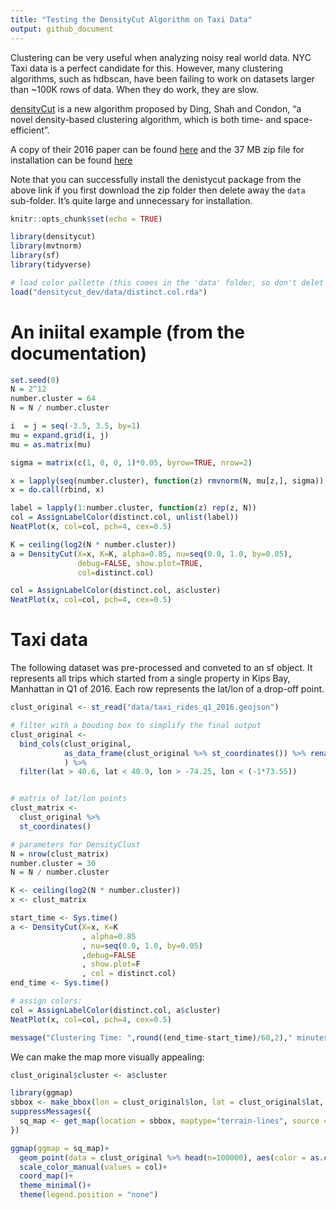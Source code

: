 ```yaml
---
title: "Testing the DensityCut Algorithm on Taxi Data"
output: github_document
---
```


Clustering can be very useful when analyzing noisy real world data. NYC Taxi data is a perfect candidate for this. However, many clustering algorithms, such as hdbscan, have been failing to work on datasets larger than ~100K rows of data. When they do work, they are slow. 

[densityCut](https://www.ncbi.nlm.nih.gov/pubmed/27153661) is a new algorithm proposed by Ding, Shah and Condon, "a novel density-based clustering algorithm, which is both time- and space-efficient".

A copy of their 2016 paper can be found [here](https://www.ncbi.nlm.nih.gov/pubmed/27153661) and the 37 MB zip file for installation can be found [here](https://bitbucket.org/jerry00/densitycut_dev)

Note that you can successfully install the denistycut package from the above link if you first download the zip folder then delete away the `data` sub-folder. It's quite large and unnecessary for installation. 

```r
knitr::opts_chunk$set(echo = TRUE)
```

```r
library(densitycut)
library(mvtnorm)
library(sf)
library(tidyverse)

# load color pallette (this comes in the 'data' folder, so don't delet it):
load("densitycut_dev/data/distinct.col.rda")
```


# An iniital example (from the documentation)
```r
set.seed(0)
N = 2^12
number.cluster = 64
N = N / number.cluster

i  = j = seq(-3.5, 3.5, by=1)
mu = expand.grid(i, j)
mu = as.matrix(mu)

sigma = matrix(c(1, 0, 0, 1)*0.05, byrow=TRUE, nrow=2)

x = lapply(seq(number.cluster), function(z) rmvnorm(N, mu[z,], sigma))
x = do.call(rbind, x)

label = lapply(1:number.cluster, function(z) rep(z, N))
col = AssignLabelColor(distinct.col, unlist(label))
NeatPlot(x, col=col, pch=4, cex=0.5)

K = ceiling(log2(N * number.cluster))
a = DensityCut(X=x, K=K, alpha=0.85, nu=seq(0.0, 1.0, by=0.05),
               debug=FALSE, show.plot=TRUE,
               col=distinct.col)

col = AssignLabelColor(distinct.col, a$cluster)
NeatPlot(x, col=col, pch=4, cex=0.5)
```


# Taxi data
The following dataset was pre-processed and conveted to an sf object. It represents all trips which started from a single property in Kips Bay, Manhattan in Q1 of 2016. Each row represents the lat/lon of a drop-off point.

```r
clust_original <- st_read("data/taxi_rides_q1_2016.geojson")

# filter with a bouding box to simplify the final output 
clust_original <- 
  bind_cols(clust_original,
            as_data_frame(clust_original %>% st_coordinates()) %>% rename("lon"=X,"lat"=Y)
            ) %>% 
  filter(lat > 40.6, lat < 40.9, lon > -74.25, lon < (-1*73.55))


# matrix of lat/lon points
clust_matrix <-
  clust_original %>% 
  st_coordinates()

# parameters for DensityClust
N = nrow(clust_matrix)
number.cluster = 30
N = N / number.cluster

K <- ceiling(log2(N * number.cluster))
x <- clust_matrix

start_time <- Sys.time()
a <- DensityCut(X=x, K=K
                , alpha=0.85
                , nu=seq(0.0, 1.0, by=0.05)
                ,debug=FALSE
                , show.plot=F
                , col = distinct.col)
end_time <- Sys.time()

# assign colors:
col = AssignLabelColor(distinct.col, a$cluster)
NeatPlot(x, col=col, pch=4, cex=0.5)

message("Clustering Time: ",round((end_time-start_time)/60,2)," minutes")

```


We can make the map more visually appealing:

```r
clust_original$cluster <- a$cluster

library(ggmap)
sbbox <- make_bbox(lon = clust_original$lon, lat = clust_original$lat, f = .1)
suppressMessages({
  sq_map <- get_map(location = sbbox, maptype="terrain-lines", source = "stamen",color = "bw")
})

ggmap(ggmap = sq_map)+
  geom_point(data = clust_original %>% head(n=100000), aes(color = as.character(cluster)), size = 0.1, alpha = 0.5)+
  scale_color_manual(values = col)+
  coord_map()+
  theme_minimal()+
  theme(legend.position = "none")
```

